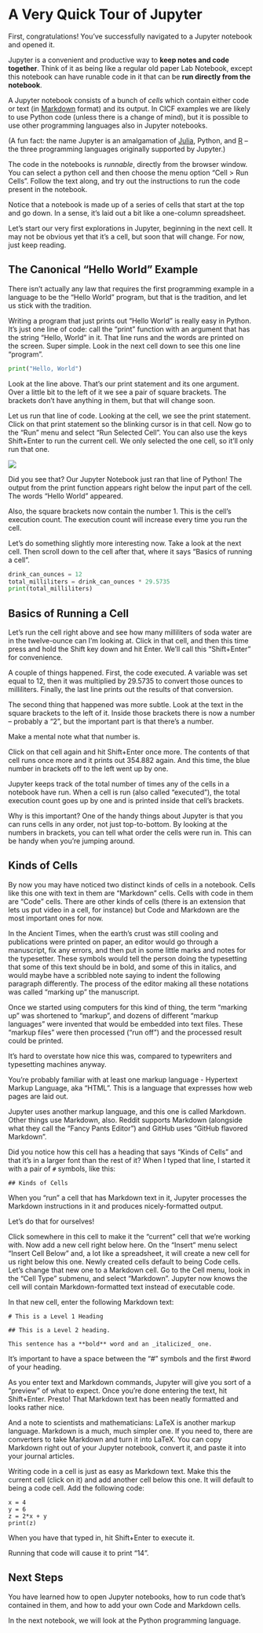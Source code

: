 # A Very Quick Tour of Jupyter

First, congratulations!  You've successfully navigated to a Jupyter
notebook and opened it.

Jupyter is a convenient and productive way to **keep notes and code
together**. Think of it as being like a regular old paper Lab
Notebook, except this notebook can have runable code in it that can be
**run directly from the notebook**.

A Jupyter notebook consists of a bunch of _cells_ which contain either
code or text (in [Markdown] format) and its output.  In CICF examples
we are likely to use Python code (unless there is a change of mind),
but it is possible to use other programming languages also in Jupyter
notebooks.

(A fun fact: the name Jupyter is an amalgamation of [Julia], Python,
and [R] -- the three programming languages originally supported by
Jupyter.)

[Markdown]: https://github.com/adam-p/markdown-here/wiki/Markdown-Cheatsheet
[Julia]: https://julialang.org/
[R]: https://www.r-project.org/

The code in the notebooks is _runnable_, directly from the browser
window.  You can select a python cell and then choose the menu option
"Cell > Run Cells".  Follow the text along, and try out the
instructions to run the code present in the notebook.

Notice that a notebook is made up of a series of cells that start at
the top and go down. In a sense, it's laid out a bit like a one-column
spreadsheet.

Let's start our very first explorations in Jupyter, beginning in the
next cell. It may not be obvious yet that it's a cell, but soon that
will change. For now, just keep reading.

## The Canonical "Hello World" Example

There isn't actually any law that requires the first programming
example in a language to be the "Hello World" program, but that is the
tradition, and let us stick with the tradition.

Writing a program that just prints out "Hello World" is really easy in
Python. It's just one line of code: call the "print" function with an
argument that has the string "Hello, World" in it. That line runs and
the words are printed on the screen. Super simple. Look in the next
cell down to see this one line "program".

```python
print("Hello, World")
```

Look at the line above. That's our print statement and its one
argument. Over a little bit to the left of it we see a pair of square
brackets. The brackets don't have anything in them, but that will
change soon.

Let us run that line of code. Looking at the cell, we see the print
statement. Click on that print statement so the blinking cursor is in
that cell. Now go to the "Run" menu and select "Run Selected Cell".
You can also use the keys Shift+Enter to run the current cell.  We
only selected the one cell, so it'll only run that one.

![](./img/hello-world.png)

Did you see that?  Our Jupyter Notebook just ran that line of Python!
The output from the print function appears right below the input part
of the cell. The words "Hello World" appeared.  

Also, the square brackets now contain the number 1.  This is the
cell's execution count.  The execution count will increase every time
you run the cell.

Let's do something slightly more interesting now. Take a look at the
next cell. Then scroll down to the cell after that, where it says
"Basics of running a cell".

```python
drink_can_ounces = 12
total_milliliters = drink_can_ounces * 29.5735
print(total_milliliters)
```

## Basics of Running a Cell

Let's run the cell right above and see how many milliliters of soda
water are in the twelve-ounce can I'm looking at. Click in that cell,
and then this time press and hold the Shift key down and hit
Enter. We'll call this "Shift+Enter" for convenience.

A couple of things happened. First, the code executed. A variable was
set equal to 12, then it was multiplied by 29.5735 to convert those
ounces to milliliters. Finally, the last line prints out the results
of that conversion.

The second thing that happened was more subtle. Look at the text in
the square brackets to the left of it. Inside those brackets there is
now a number -- probably a "2", but the important part is that there's
a number.

Make a mental note what that number is.

Click on that cell again and hit Shift+Enter once more. The contents
of that cell runs once more and it prints out 354.882 again. And this
time, the blue number in brackets off to the left went up by one.

Jupyter keeps track of the total number of times any of the cells in a
notebook have run. When a cell is run (also called "executed"), the
total execution count goes up by one and is printed inside that cell's
brackets.

Why is this important? One of the handy things about Jupyter is that
you can runs cells in any order, not just top-to-bottom. By looking at
the numbers in brackets, you can tell what order the cells were run
in. This can be handy when you're jumping around.

## Kinds of Cells

By now you may have noticed two distinct kinds of cells in a
notebook. Cells like this one with text in them are "Markdown"
cells. Cells with code in them are "Code" cells. There are other kinds
of cells (there is an extension that lets us put video in a cell, for
instance) but Code and Markdown are the most important ones for now.

In the Ancient Times, when the earth's crust was still cooling and
publications were printed on paper, an editor would go through a
manuscript, fix any errors, and then put in some little marks and
notes for the typesetter. These symbols would tell the person doing
the typesetting that some of this text should be in bold, and some of
this in italics, and would maybe have a scribbled note saying to
indent the following paragraph differently. The process of the editor
making all these notations was called "marking up" the manuscript.

Once we started using computers for this kind of thing, the term
"marking up" was shortened to "markup", and dozens of different
"markup languages" were invented that would be embedded into text
files. These "markup files" were then processed ("run off") and the
processed result could be printed.

It's hard to overstate how nice this was, compared to typewriters and
typesetting machines anyway.

You're probably familiar with at least one markup language - Hypertext
Markup Language, aka "HTML". This is a language that expresses how web
pages are laid out.

Jupyter uses another markup language, and this one is called
Markdown. Other things use Markdown, also. Reddit supports Markdown
(alongside what they call the "Fancy Pants Editor") and GitHub uses
"GitHub flavored Markdown".

Did you notice how this cell has a heading that says "Kinds of Cells"
and that it's in a larger font than the rest of it?  When I typed that
line, I started it with a pair of `#` symbols, like this:

```
## Kinds of Cells
```

When you "run" a cell that has Markdown text in it, Jupyter processes
the Markdown instructions in it and produces nicely-formatted output.

Let's do that for ourselves!

Click somewhere in this cell to make it the "current" cell that we're
working with. Now add a new cell right below here. On the "Insert"
menu select "Insert Cell Below" and, a lot like a spreadsheet, it will
create a new cell for us right below this one.  Newly created cells
default to being Code cells. Let's change that new one to a Markdown
cell. Go to the Cell menu, look in the "Cell Type" submenu, and select
"Markdown". Jupyter now knows the cell will contain Markdown-formatted
text instead of executable code.

In that new cell, enter the following Markdown text:

```
# This is a Level 1 Heading

## This is a Level 2 heading.

This sentence has a **bold** word and an _italicized_ one.
```

It's important to have a space between the "#" symbols and the first
                                            #word of your heading.

As you enter text and Markdown commands, Jupyter will give you sort of
a "preview" of what to expect. Once you're done entering the text, hit
Shift+Enter.  Presto!  That Markdown text has been neatly formatted
and looks rather nice.

And a note to scientists and mathematicians: LaTeX is another markup
language. Markdown is a much, much simpler one. If you need to, there
are converters to take Markdown and turn it into LaTeX. You can copy
Markdown right out of your Jupyter notebook, convert it, and paste it
into your journal articles.

Writing code in a cell is just as easy as Markdown text. Make this the
current cell (click on it) and add another cell below this one. It
will default to being a code cell. Add the following code:

```
x = 4
y = 6
z = 2*x + y
print(z)
```

When you have that typed in, hit Shift+Enter to execute it.

Running that code will cause it to print "14".

## Next Steps

You have learned how to open Jupyter notebooks, how to run code that's
contained in them, and how to add your own Code and Markdown cells.

In the next notebook, we will look at the Python programming language.
